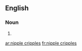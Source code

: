 ==English==

===Noun===
{{head|en}}

# {{plural of|nipple cripple}}

[[ar:nipple cripples]]
[[fr:nipple cripples]]